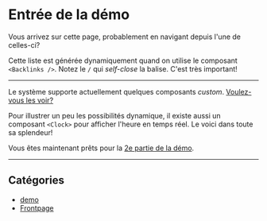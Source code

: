 # Entrée de la démo

Vous arrivez sur cette page, probablement en navigant depuis l'une de celles-ci?

<Backlinks />

Cette liste est générée dynamiquement quand on utilise le composant `<Backlinks />`. Notez le `/` qui _self-close_ la balise. C'est très important!

<hr />

Le système supporte actuellement quelques composants _custom_. [Voulez-vous les voir?](/custom/tags)

Pour illustrer un peu les possibilités dynamique, il existe aussi un composant `<Clock>` pour afficher l'heure en temps réel. Le voici dans toute sa splendeur!

<Clock />

Vous êtes maintenant prêts pour la [2e partie de la démo](/custom/demo-2).

<hr />

## Catégories

- [demo](/custom/demo)
- [Frontpage](/custom/frontpages)
